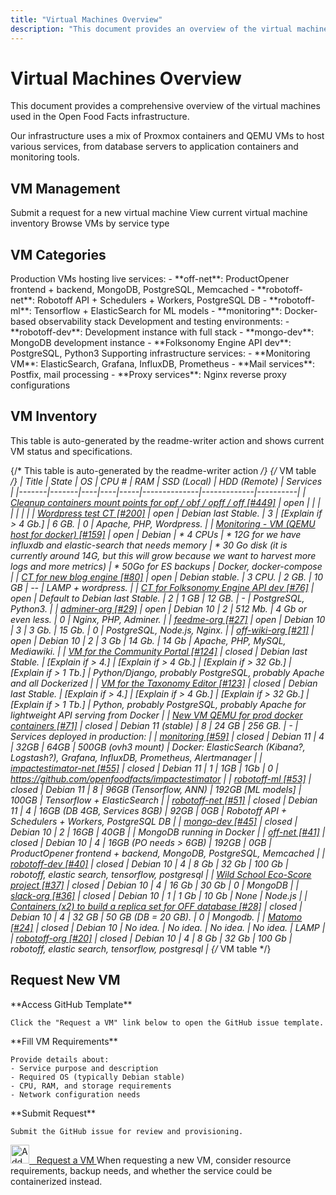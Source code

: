 ```yaml
---
title: "Virtual Machines Overview"
description: "This document provides an overview of the virtual machines used in the Open Food Facts infrastructure. It details their specifications, including operating system, CPU, RAM, storage, and the services they host. The document also includes a table summarizing various VMs and their current status."
---
```



# Virtual Machines Overview

This document provides a comprehensive overview of the virtual machines used in the Open Food Facts infrastructure.

<Callout type="info">
Our infrastructure uses a mix of Proxmox containers and QEMU VMs to host various services, from database servers to application containers and monitoring tools.
</Callout>

## VM Management

<Cards>
  <Card title="Request New VM" href="https://github.com/openfoodfacts/openfoodfacts-infrastructure/issues/new?assignees=cquest&labels=container&template=vm-template.md&title=">
    Submit a request for a new virtual machine
  </Card>
  <Card title="Active VMs" href="#vm-inventory">
    View current virtual machine inventory
  </Card>
  <Card title="VM Categories" href="#vm-categories">
    Browse VMs by service type
  </Card>
</Cards>

## VM Categories

<Tabs>
  <Tab value="production" label="Production Services">
    Production VMs hosting live services:
    - **off-net**: ProductOpener frontend + backend, MongoDB, PostgreSQL, Memcached
    - **robotoff-net**: Robotoff API + Schedulers + Workers, PostgreSQL DB
    - **robotoff-ml**: Tensorflow + ElasticSearch for ML models
    - **monitoring**: Docker-based observability stack
  </Tab>
  
  <Tab value="development" label="Development/Testing">
    Development and testing environments:
    - **robotoff-dev**: Development instance with full stack
    - **mongo-dev**: MongoDB development instance
    - **Folksonomy Engine API dev**: PostgreSQL, Python3
  </Tab>
  
  <Tab value="infrastructure" label="Infrastructure">
    Supporting infrastructure services:
    - **Monitoring VM**: ElasticSearch, Grafana, InfluxDB, Prometheus
    - **Mail services**: Postfix, mail processing
    - **Proxy services**: Nginx reverse proxy configurations
  </Tab>
</Tabs>

## VM Inventory

<Callout type="note">
This table is auto-generated by the readme-writer action and shows current VM status and specifications.
</Callout>

{/* This table is auto-generated by the readme-writer action */}
{/* VM table */}
| Title | State | OS | CPU # | RAM | SSD (Local) | HDD (Remote) | Services |
|-------|-------|----|----|-----|--------------|-------------|----------|
| [Cleanup containers mount points for opf / obf / opff / off [#449]](https://github.com/openfoodfacts/openfoodfacts-infrastructure/issues/449) | open | | | | | | |
| [Wordpress test CT [#200]](https://github.com/openfoodfacts/openfoodfacts-infrastructure/issues/200) | open | Debian last Stable. | 3 | [Explain if > 4 Gb.] | 6 GB. | 0 | Apache, PHP, Wordpress. |
| [Monitoring - VM (QEMU host for docker) [#159]](https://github.com/openfoodfacts/openfoodfacts-infrastructure/issues/159) | open | Debian | * 4 CPUs | * 12G for we have influxdb and elastic-search that needs memory | * 30 Go disk (it is currently around 14G, but this will grow because we want to harvest more logs and more metrics) | * 50Go for ES backups | Docker, docker-compose |
| [CT for new blog engine [#80]](https://github.com/openfoodfacts/openfoodfacts-infrastructure/issues/80) | open | Debian stable. | 3 CPU. | 2 GB. | 10 GB | -- | LAMP + wordpress. |
| [CT for Folksonomy Engine API dev [#76]](https://github.com/openfoodfacts/openfoodfacts-infrastructure/issues/76) | open | Default to Debian last Stable. | 2 | 1 GB | 12 GB. | - | PostgreSQL, Python3. |
| [adminer-org [#29]](https://github.com/openfoodfacts/openfoodfacts-infrastructure/issues/29) | open | Debian 10 | 2 | 512 Mb. | 4 Gb or even less. | 0 | Nginx, PHP, Adminer. |
| [feedme-org [#27]](https://github.com/openfoodfacts/openfoodfacts-infrastructure/issues/27) | open | Debian 10 | 3 | 3 Gb. | 15 Gb. | 0 | PostgreSQL, Node.js, Nginx. |
| [off-wiki-org [#21]](https://github.com/openfoodfacts/openfoodfacts-infrastructure/issues/21) | open | Debian 10 | 2 | 3 Gb | 14 Gb. | 14 Gb | Apache, PHP, MySQL, Mediawiki. |
| [VM for the Community Portal [#124]](https://github.com/openfoodfacts/openfoodfacts-infrastructure/issues/124) | closed | Debian last Stable. | [Explain if > 4.] | [Explain if > 4 Gb.] | [Explain if > 32 Gb.] | [Explain if > 1 Tb.] | Python/Django, probably PostgreSQL, probably Apache and all Dockerized |
| [VM for the Taxonomy Editor [#123]](https://github.com/openfoodfacts/openfoodfacts-infrastructure/issues/123) | closed | Debian last Stable. | [Explain if > 4.] | [Explain if > 4 Gb.] | [Explain if > 32 Gb.] | [Explain if > 1 Tb.] | Python, probably PostgreSQL, probably Apache for lightweight API serving from Docker |
| [New VM QEMU for prod docker containers [#71]](https://github.com/openfoodfacts/openfoodfacts-infrastructure/issues/71) | closed | Debian 11 (stable) | 8 | 24 GB | 256 GB. | - | Services deployed in production: |
| [monitoring [#59]](https://github.com/openfoodfacts/openfoodfacts-infrastructure/issues/59) | closed | Debian 11 | 4 | 32GB | 64GB | 500GB (ovh3 mount) | Docker: ElasticSearch (Kibana?, Logstash?), Grafana, InfluxDB, Prometheus, Alertmanager |
| [impactestimator-net [#55]](https://github.com/openfoodfacts/openfoodfacts-infrastructure/issues/55) | closed | Debian 11 | 1 | 1GB | 1Gb | 0 | https://github.com/openfoodfacts/impactestimator |
| [robotoff-ml [#53]](https://github.com/openfoodfacts/openfoodfacts-infrastructure/issues/53) | closed | Debian 11 | 8 | 96GB (Tensorflow, ANN) | 192GB [ML models] | 100GB | Tensorflow + ElasticSearch |
| [robotoff-net [#51]](https://github.com/openfoodfacts/openfoodfacts-infrastructure/issues/51) | closed | Debian 11 | 4 | 16GB (DB 4GB, Services 8GB) | 92GB | 0GB | Robotoff API + Schedulers + Workers, PostgreSQL DB |
| [mongo-dev [#45]](https://github.com/openfoodfacts/openfoodfacts-infrastructure/issues/45) | closed | Debian 10 | 2 | 16GB | 40GB | | MongoDB running in Docker |
| [off-net [#41]](https://github.com/openfoodfacts/openfoodfacts-infrastructure/issues/41) | closed | Debian 10 | 4 | 16GB (PO needs > 6GB) | 192GB | 0GB | ProductOpener frontend + backend, MongoDB, PostgreSQL, Memcached |
| [robotoff-dev [#40]](https://github.com/openfoodfacts/openfoodfacts-infrastructure/issues/40) | closed | Debian 10 | 4 | 8 Gb | 32 Gb | 100 Gb | robotoff, elastic search, tensorflow, postgresql |
| [Wild School Eco-Score project [#37]](https://github.com/openfoodfacts/openfoodfacts-infrastructure/issues/37) | closed | Debian 10 | 4 | 16 Gb | 30 Gb | 0 | MongoDB |
| [slack-org [#36]](https://github.com/openfoodfacts/openfoodfacts-infrastructure/issues/36) | closed | Debian 10 | 1 | 1 Gb | 10 Gb | None | Node.js |
| [Containers (x2) to build a replica set for OFF database [#28]](https://github.com/openfoodfacts/openfoodfacts-infrastructure/issues/28) | closed | Debian 10 | 4 | 32 GB | 50 GB (DB = 20 GB). | 0 | Mongodb. |
| [Matomo [#24]](https://github.com/openfoodfacts/openfoodfacts-infrastructure/issues/24) | closed | Debian 10 | No idea. | No idea. | No idea. | No idea. | LAMP |
| [robotoff-org [#20]](https://github.com/openfoodfacts/openfoodfacts-infrastructure/issues/20) | closed | Debian 10 | 4 | 8 Gb | 32 Gb | 100 Gb | robotoff, elastic search, tensorflow, postgresql |
{/* VM table */}

## Request New VM

<Steps>
  <Step>
    **Access GitHub Template**
    
    Click the "Request a VM" link below to open the GitHub issue template.
  </Step>
  
  <Step>
    **Fill VM Requirements**
    
    Provide details about:
    - Service purpose and description
    - Required OS (typically Debian stable)
    - CPU, RAM, and storage requirements
    - Network configuration needs
  </Step>
  
  <Step>
    **Submit Request**
    
    Submit the GitHub issue for review and provisioning.
  </Step>
</Steps>

<a href="https://github.com/openfoodfacts/openfoodfacts-infrastructure/issues/new?assignees=cquest&labels=container&template=vm-template.md&title=">
  <img src="./scripts/add.png" style={{background: "transparent", verticalAlign: "middle"}} width="30" alt="Add VM"/>
  &nbsp;&nbsp;Request a VM
</a>

<Callout type="tip">
When requesting a new VM, consider resource requirements, backup needs, and whether the service could be containerized instead.
</Callout>